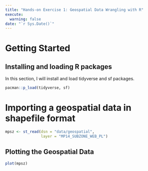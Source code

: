 ```yaml
---
title: "Hands-on Exercise 1: Geospatial Data Wrangling with R"
execute:
  warning: false
date: "`r Sys.Date()`"
---
```


# Getting Started

## Installing and loading R packages

In this section, I will install and load tidyverse and sf packages.

```r
pacman::p_load(tidyverse, sf)
```

# Importing a geospatial data in shapefile format

```r
mpsz <- st_read(dsn = "data/geospatial",
                layer = "MP14_SUBZONE_WEB_PL")
```

## Plotting the Geospatial Data

```r
plot(mpsz)
```

